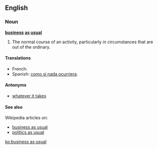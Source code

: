 ==English==

===Noun===
'''[[business]] [[as]] [[usual]]'''

# {{idiom}} The normal course of an activity, particularly in circumstances that are out of the ordinary.

====Translations====
{{trans-top|The normal course of an activity, in circumstances that are out of the ordinary}}
* French: {{t|fr|Comme si de rien n'était.}}
* Spanish: [[como si nada ocurriera]].
{{trans-mid}}
{{trans-bottom}}

====Antonyms====
* [[whatever it takes]]

====See also====
Wikipedia articles on:
* [[w:business as usual|business as usual]]
* [[w:politics as usual|politics as usual]]

[[ko:business as usual]]